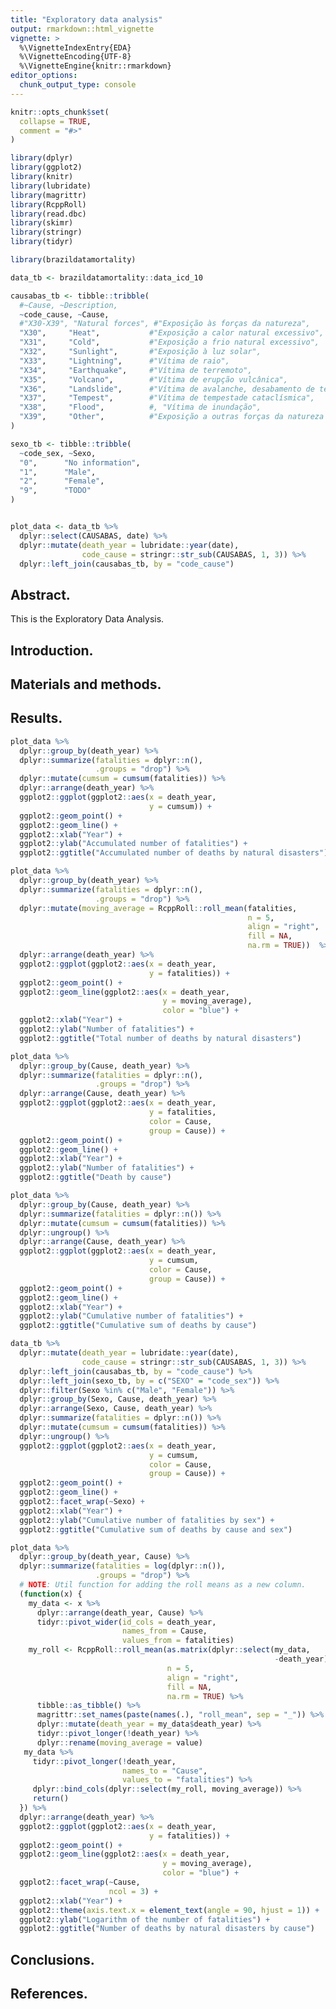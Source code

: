 ```yaml
---
title: "Exploratory data analysis"
output: rmarkdown::html_vignette
vignette: >
  %\VignetteIndexEntry{EDA}
  %\VignetteEncoding{UTF-8}
  %\VignetteEngine{knitr::rmarkdown}
editor_options: 
  chunk_output_type: console
---
```


```r
knitr::opts_chunk$set(
  collapse = TRUE,
  comment = "#>"
)
```

```r

library(dplyr)
library(ggplot2)
library(knitr)
library(lubridate)
library(magrittr)
library(RcppRoll)
library(read.dbc)
library(skimr)
library(stringr)
library(tidyr)

library(brazildatamortality)

data_tb <- brazildatamortality::data_icd_10

causabas_tb <- tibble::tribble(
  #~Cause, ~Description,
  ~code_cause, ~Cause,
  #"X30-X39", "Natural forces", #"Exposição às forças da natureza",
  "X30",     "Heat",           #"Exposição a calor natural excessivo",
  "X31",     "Cold",           #"Exposição a frio natural excessivo",
  "X32",     "Sunlight",       #"Exposição à luz solar",
  "X33",     "Lightning",      #"Vítima de raio",
  "X34",     "Earthquake",     #"Vítima de terremoto",
  "X35",     "Volcano",        #"Vítima de erupção vulcânica",
  "X36",     "Landslide",      #"Vítima de avalanche, desabamento de terra e outros movimentos da superfície terrestre",
  "X37",     "Tempest",        #"Vítima de tempestade cataclísmica",
  "X38",     "Flood",          #, "Vítima de inundação",
  "X39",     "Other",          #"Exposição a outras forças da natureza e às não especificadas"
)

sexo_tb <- tibble::tribble(
  ~code_sex, ~Sexo, 
  "0",      "No information",
  "1",      "Male",
  "2",      "Female",
  "9",      "TODO"
)


plot_data <- data_tb %>%
  dplyr::select(CAUSABAS, date) %>%
  dplyr::mutate(death_year = lubridate::year(date),
                code_cause = stringr::str_sub(CAUSABAS, 1, 3)) %>%
  dplyr::left_join(causabas_tb, by = "code_cause")

```

## Abstract.

This is the Exploratory Data Analysis.


## Introduction.

## Materials and methods.

## Results.

```r

plot_data %>%
  dplyr::group_by(death_year) %>%
  dplyr::summarize(fatalities = dplyr::n(), 
                   .groups = "drop") %>%
  dplyr::mutate(cumsum = cumsum(fatalities)) %>%
  dplyr::arrange(death_year) %>%
  ggplot2::ggplot(ggplot2::aes(x = death_year,
                               y = cumsum)) +
  ggplot2::geom_point() +
  ggplot2::geom_line() +
  ggplot2::xlab("Year") +
  ggplot2::ylab("Accumulated number of fatalities") +
  ggplot2::ggtitle("Accumulated number of deaths by natural disasters")

```


```r

plot_data %>%
  dplyr::group_by(death_year) %>%
  dplyr::summarize(fatalities = dplyr::n(), 
                   .groups = "drop") %>%
  dplyr::mutate(moving_average = RcppRoll::roll_mean(fatalities, 
                                                     n = 5, 
                                                     align = "right", 
                                                     fill = NA,
                                                     na.rm = TRUE))  %>%
  dplyr::arrange(death_year) %>%
  ggplot2::ggplot(ggplot2::aes(x = death_year,
                               y = fatalities)) +
  ggplot2::geom_point() +
  ggplot2::geom_line(ggplot2::aes(x = death_year,
                                  y = moving_average),
                                  color = "blue") +
  ggplot2::xlab("Year") +
  ggplot2::ylab("Number of fatalities") +
  ggplot2::ggtitle("Total number of deaths by natural disasters")

```


```r

plot_data %>%
  dplyr::group_by(Cause, death_year) %>%
  dplyr::summarize(fatalities = dplyr::n(), 
                   .groups = "drop") %>%
  dplyr::arrange(Cause, death_year) %>%
  ggplot2::ggplot(ggplot2::aes(x = death_year,
                               y = fatalities,
                               color = Cause,
                               group = Cause)) +
  ggplot2::geom_point() +
  ggplot2::geom_line() +
  ggplot2::xlab("Year") +
  ggplot2::ylab("Number of fatalities") +
  ggplot2::ggtitle("Death by cause")

```

```r

plot_data %>%
  dplyr::group_by(Cause, death_year) %>%
  dplyr::summarize(fatalities = dplyr::n()) %>%
  dplyr::mutate(cumsum = cumsum(fatalities)) %>%
  dplyr::ungroup() %>%
  dplyr::arrange(Cause, death_year) %>%
  ggplot2::ggplot(ggplot2::aes(x = death_year,
                               y = cumsum,
                               color = Cause,
                               group = Cause)) +
  ggplot2::geom_point() +
  ggplot2::geom_line() +
  ggplot2::xlab("Year") +
  ggplot2::ylab("Cumulative number of fatalities") +
  ggplot2::ggtitle("Cumulative sum of deaths by cause")

```


```r

data_tb %>%
  dplyr::mutate(death_year = lubridate::year(date),
                code_cause = stringr::str_sub(CAUSABAS, 1, 3)) %>%
  dplyr::left_join(causabas_tb, by = "code_cause") %>%
  dplyr::left_join(sexo_tb, by = c("SEXO" = "code_sex")) %>%
  dplyr::filter(Sexo %in% c("Male", "Female")) %>%
  dplyr::group_by(Sexo, Cause, death_year) %>%
  dplyr::arrange(Sexo, Cause, death_year) %>%
  dplyr::summarize(fatalities = dplyr::n()) %>%
  dplyr::mutate(cumsum = cumsum(fatalities)) %>%
  dplyr::ungroup() %>%
  ggplot2::ggplot(ggplot2::aes(x = death_year,
                               y = cumsum,
                               color = Cause,
                               group = Cause)) +
  ggplot2::geom_point() +
  ggplot2::geom_line() +
  ggplot2::facet_wrap(~Sexo) +
  ggplot2::xlab("Year") +
  ggplot2::ylab("Cumulative number of fatalities by sex") +
  ggplot2::ggtitle("Cumulative sum of deaths by cause and sex")

```


```r

plot_data %>%
  dplyr::group_by(death_year, Cause) %>%
  dplyr::summarize(fatalities = log(dplyr::n()),
                   .groups = "drop") %>%
  # NOTE: Util function for adding the roll means as a new column.
  (function(x) {
    my_data <- x %>%
      dplyr::arrange(death_year, Cause) %>%
      tidyr::pivot_wider(id_cols = death_year,
                         names_from = Cause,
                         values_from = fatalities)
    my_roll <- RcppRoll::roll_mean(as.matrix(dplyr::select(my_data, 
                                                           -death_year)),
                                   n = 5,
                                   align = "right",
                                   fill = NA,
                                   na.rm = TRUE) %>%
      tibble::as_tibble() %>%
      magrittr::set_names(paste(names(.), "roll_mean", sep = "_")) %>%
      dplyr::mutate(death_year = my_data$death_year) %>%
      tidyr::pivot_longer(!death_year) %>%
      dplyr::rename(moving_average = value)
   my_data %>%
     tidyr::pivot_longer(!death_year,
                         names_to = "Cause",
                         values_to = "fatalities") %>%
     dplyr::bind_cols(dplyr::select(my_roll, moving_average)) %>%
     return()
  }) %>%
  dplyr::arrange(death_year) %>%
  ggplot2::ggplot(ggplot2::aes(x = death_year,
                               y = fatalities)) +
  ggplot2::geom_point() +
  ggplot2::geom_line(ggplot2::aes(x = death_year,
                                  y = moving_average),
                                  color = "blue") +
  ggplot2::facet_wrap(~Cause,
                      ncol = 3) +
  ggplot2::xlab("Year") +
  ggplot2::theme(axis.text.x = element_text(angle = 90, hjust = 1)) +
  ggplot2::ylab("Logarithm of the number of fatalities") +
  ggplot2::ggtitle("Number of deaths by natural disasters by cause")

```



## Conclusions.

## References.
